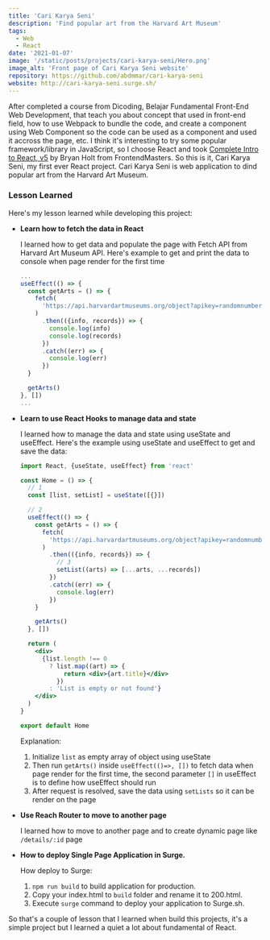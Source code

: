 ```yaml
---
title: 'Cari Karya Seni'
description: 'Find popular art from the Harvard Art Museum'
tags:
  - Web
  - React
date: '2021-01-07'
image: '/static/posts/projects/cari-karya-seni/Hero.png'
image_alt: 'Front page of Cari Karya Seni website'
repository: https://github.com/abdmmar/cari-karya-seni
website: http://cari-karya-seni.surge.sh/
---
```


After completed a course from Dicoding, Belajar Fundamental Front-End Web
Development, that teach you about concept that used in front-end field, how to
use Webpack to bundle the code, and create a component using Web Component so
the code can be used as a component and used it accross the page, etc. I think
it's interesting to try some popular framework/library in JavaScript, so I
choose React and took
[Complete Intro to React, v5](https://frontendmasters.com/courses/complete-react-v5/)
by Bryan Holt from FrontendMasters. So this is it, Cari Karya Seni, my first
ever React project. Cari Karya Seni is web application to dind popular art
from the Harvard Art Museum.

### Lesson Learned

Here's my lesson learned while developing this project:

- **Learn how to fetch the data in React**

  I learned how to get data and populate the page with Fetch API from Harvard
  Art Museum API. Here's example to get and print the data to console when
  page render for the first time

  ```jsx
  ...
  useEffect(() => {
    const getArts = () => {
      fetch(
        'https://api.harvardartmuseums.org/object?apikey=randomnumberhere&page=1',
      )
        .then(({info, records}) => {
          console.log(info)
          console.log(records)
        })
        .catch((err) => {
          console.log(err)
        })
    }

    getArts()
  }, [])
  ...
  ```

- **Learn to use React Hooks to manage data and state**

  I learned how to manage the data and state using useState and useEffect.
  Here's the example using useState and useEffect to get and save the data:

  ```jsx
  import React, {useState, useEffect} from 'react'

  const Home = () => {
    // 1
    const [list, setList] = useState([{}])

    // 2
    useEffect(() => {
      const getArts = () => {
        fetch(
          'https://api.harvardartmuseums.org/object?apikey=randomnumberhere&page=1',
        )
          .then(({info, records}) => {
            // 3
            setList((arts) => [...arts, ...records])
          })
          .catch((err) => {
            console.log(err)
          })
      }

      getArts()
    }, [])

    return (
      <div>
        {list.length !== 0
          ? list.map((art) => {
              return <div>{art.title}</div>
            })
          : 'List is empty or not found'}
      </div>
    )
  }

  export default Home
  ```

  Explanation:

  1.  Initialize `list` as empty array of object using useState
  2.  Then run `getArts()` inside `useEffect(()=>, [])` to fetch data when
      page render for the first time, the second parameter `[]` in useEffect
      is to define how useEffect should run
  3.  After request is resolved, save the data using `setLists` so it can be
      render on the page

- **Use Reach Router to move to another page**

  I learned how to move to another page and to create dynamic page like
  `/details/:id` page

- **How to deploy Single Page Application in Surge.**

  How deploy to Surge:

  1.  `npm run build` to build application for production.
  2.  Copy your index.html to `build` folder and rename it to 200.html.
  3.  Execute `surge` command to deploy your application to Surge.sh.

So that's a couple of lesson that I learned when build this projects, it's a
simple project but I learned a quiet a lot about fundamental of React.
